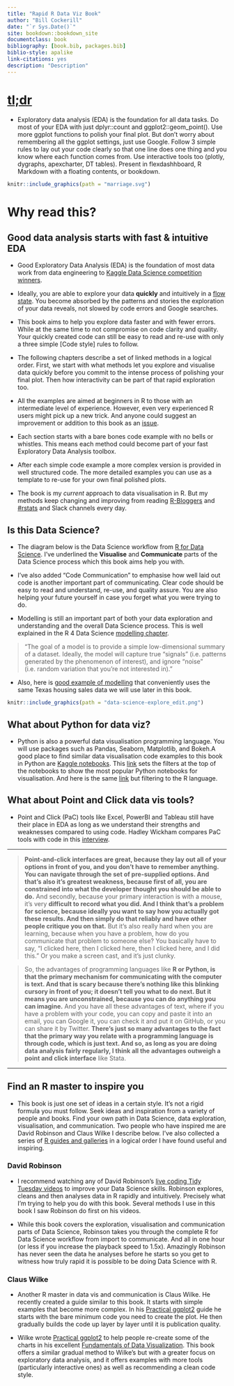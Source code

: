 ```yaml
--- 
title: "Rapid R Data Viz Book"
author: "Bill Cockerill"
date: "`r Sys.Date()`"
site: bookdown::bookdown_site
documentclass: book
bibliography: [book.bib, packages.bib]
biblio-style: apalike
link-citations: yes
description: "Description"
---
```


# [tl;dr](https://en.wiktionary.org/wiki/tl;dr)

* Exploratory data analysis (EDA) is the foundation for all data tasks. Do most of your EDA with just dplyr::count and ggplot2::geom_point(). Use more ggplot functions to polish your final plot. But don't worry about remembering all the ggplot settings, just use Google. Follow 3 simple rules to lay out your code clearly so that one line does one thing and you know where each function comes from. Use interactive tools too (plotly, dygraphs, apexcharter, DT tables). Present in flexdashhboard, R Markdown with a floating contents, or bookdown.  

```r
knitr::include_graphics(path = "marriage.svg") 
```

# Why read this?

## Good data analysis starts with fast & intuitive EDA

* Good Exploratory Data Analysis (EDA) is the foundation of most data work from data engineering to [Kaggle Data Science competition winners](http://blog.kaggle.com/category/winners-interviews/).

* Ideally, you are able to explore your data **quickly** and intuitively in a [flow state](https://en.wikipedia.org/wiki/Flow_(psychology)). You become absorbed by the patterns and stories the exploration of your data reveals, not slowed by code errors and Google searches. 

* This book aims to help you explore data faster and with fewer errors. While at the same time to not compromise on code clarity and quality. Your quickly created code can still be easy to read and re-use with only a three simple [Code style] rules to follow.

* The following chapters describe a set of linked methods in a logical order. First, we start with what methods let you explore and visualise data quickly before you commit to the intense process of polishing your final plot. Then how interactivity can be part of that rapid exploration too.

* All the examples are aimed at beginners in R to those with an intermediate level of experience. However, even very experienced R users might pick up a new trick. And anyone could suggest an improvement or addition to this book as an [issue](https://github.com/billster45/rapid_r_data_vis_book/issues).

* Each section starts with a bare bones code example with no bells or whistles. This means each method could become part of your fast Exploratory Data Analysis toolbox. 

* After each simple code example a more complex version is provided in well structured code. The more detailed examples you can use as a template to re-use for your own final polished plots.

* The book is my *current* approach to data visualisation in R. But my methods keep changing and improving from reading [R-Bloggers](https://www.r-bloggers.com/) and [#rstats](https://twitter.com/search?q=%23rstats&src=typd&lang=en) and Slack channels every day.

## Is this Data Science?

* The diagram below is the Data Science workflow from [R for Data Science](https://r4ds.had.co.nz/introduction.html#what-you-will-learn). I've underlined the **Visualise** and **Communicate** parts of the Data Science process which this book aims help you with. 

* I've also added "Code Communication" to emphasise how well laid out code is another important part of communicating. Clear code should be easy to read and understand, re-use, and quality assure. You are also helping your future yourself in case you forget what you were trying to do.

* Modelling is still an important part of both your data exploration and understanding and the overall Data Science process. This is well explained in the R 4 Data Science [modelling chapter](https://r4ds.had.co.nz/model-intro.html). 

> "The goal of a model is to provide a simple low-dimensional summary of a dataset. Ideally, the model will capture true “signals” (i.e. patterns generated by the phenomenon of interest), and ignore “noise” (i.e. random variation that you’re not interested in)."

* Also, here is [good example of modelling](http://rstudio-pubs-static.s3.amazonaws.com/224425_2c2a324004384953a3a7ac12e6d36c87.html) that conveniently uses the same Texas housing sales data we will use later in this book. 

```r
knitr::include_graphics(path = "data-science-explore_edit.png") 
```

## What about Python for data viz?

* Python is also a powerful data visualisation programming language. You will use packages such as Pandas, Seaborn, Matplotlib, and Bokeh.A good place to find similar data visualisation code examples to this book in Python are [Kaggle notebooks](https://www.kaggle.com/kernels). This [link](https://www.kaggle.com/kernels?sortBy=voteCount&group=everyone&pageSize=20&language=Python&outputType=Visualization&kernelType=Notebook) sets the filters at the top of the notebooks to show the most popular Python notebooks for visualisation. And here is the same [link](https://www.kaggle.com/kernels?sortBy=voteCount&group=everyone&pageSize=20&language=R&outputType=Visualization&kernelType=Notebook) but filtering to the R language. 

## What about Point and Click data vis tools? 

* Point and Click (PaC) tools like Excel, PowerBI and Tableau still have their place in EDA as long as we understand their strengths and weaknesses compared to using code. Hadley Wickham compares PaC tools with code in this [interview](http://r-posts.com/advice-to-young-and-old-programmers-a-conversation-with-hadley-wickham/).

---

>**Point-and-click interfaces are great, because they lay out all of your options in front of you, and you don’t have to remember anything. You can navigate through the set of pre-supplied options. And that’s also it’s greatest weakness, because first of all, you are constrained into what the developer thought you should be able to do.** And secondly, because your primary interaction is with a mouse, it’s very **difficult to record what you did. And I think that’s a problem for science, because ideally you want to say how you actually got these results. And then simply do that reliably and have other people critique you on that.** But it’s also really hard when you are learning, because when you have a problem, how do you communicate that problem to someone else? You basically have to say, “I clicked here, then I clicked here, then I clicked here, and I did this.” Or you make a screen cast, and it’s just clunky. 

>So, the advantages of programming languages like **R or Python, is that the primary mechanism for communicating with the computer is text. And that is scary because there’s nothing like this blinking cursory in front of you; it doesn’t tell you what to do next. But it means you are unconstrained, because you can do anything you can imagine.** And you have all these advantages of text, where if you have a problem with your code, you can copy and paste it into an email, you can Google it, you can check it and put it on GitHub, or you can share it by Twitter. **There’s just so many advantages to the fact that the primary way you relate with a programming language is through code, which is just text. And so, as long as you are doing data analysis fairly regularly, I think all the advantages outweigh a point and click interface** like Stata.

---

## Find an R master to inspire you

* This book is just one set of ideas in a certain style. It's not a rigid formula you must follow. Seek ideas and inspiration from a variety of people and books. Find your own path in Data Science, data exploration, visualisation, and communication. Two people who have inspired me are David Robinson and Claus Wilke I describe below. I've also collected a series of [R guides and galleries](https://github.com/billster45/r-guides-and-galleries/blob/master/README.md) in a logical order I have found useful and inspiring.

### David Robinson

* I recommend watching any of David Robinson's [live coding Tidy Tuesday videos](https://www.youtube.com/results?search_query=david+robinson+tidy+tuesday) to improve your Data Science skills. Robinson explores, cleans and then analyses data in R rapidly and intuitively. Precisely what I'm trying to help you do with this book. Several methods I use in this book I saw Robinson do first on his videos.

* While this book covers the exploration, visualisation and communication parts of Data Science, Robinson takes you through the complete R for Data Science workflow from import to communicate. And all in one hour (or less if you increase the playback speed to 1.5x). Amazingly Robinson has never seen the data he analyses before he starts so you get to witness how truly rapid it is possible to be doing Data Science with R.

### Claus Wilke

* Another R master in data vis and communication is Claus Wilke. He recently created a guide similar to this book. It starts with simple examples that become more complex. In his [Practical ggplot2](https://github.com/wilkelab/practicalgg) guide he starts with the bare minimum code you need to create the plot. He then gradually builds the code up layer by layer until it is publication quality. 

* Wilke wrote [Practical ggplot2](https://github.com/wilkelab/practicalgg) to help people re-create some of the charts in his excellent [Fundamentals of Data Visualization](https://serialmentor.com/dataviz/). This book offers a similar gradual method to Wilke's but with a greater focus on exploratory data analysis, and it offers examples with more tools (particularly interactive ones) as well as recommending a clean code style.